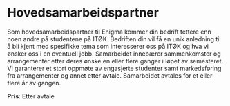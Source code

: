 # Hovedsamarbeidspartner

Som hovedsamarbeidspartner til Enigma kommer din bedrift tettere enn noen andre på studentene på ITØK. Bedriften din vil få en unik anledning til å bli kjent med spesifikke tema som interesserer oss på ITØK og hva vi ønsker oss i en eventuell jobb. Samarbeidet innebærer sammenkomster og arrangementer etter deres ønske en eller flere ganger i løpet av semesteret. Vi garanterer et stort oppmøte av engasjerte studenter samt markedsføring fra arrangementer og annet etter avtale. Samarbeidet avtales for et eller flere år av gangen.

**Pris**: Etter avtale

